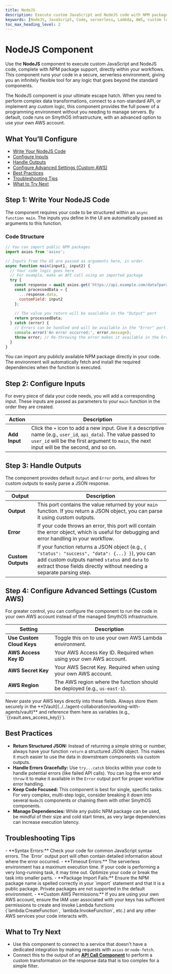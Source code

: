 ```yaml
---
title: NodeJS
description: Execute custom JavaScript and NodeJS code with NPM packages in a serverless environment to extend your agent's capabilities.
keywords: [NodeJS, JavaScript, Code, serverless, Lambda, AWS, custom logic, script]
toc_max_heading_level: 2
---
```


# NodeJS Component

Use the **NodeJS** component to execute custom JavaScript and NodeJS code, complete with NPM package support, directly within your workflows. This component runs your code in a secure, serverless environment, giving you an infinitely flexible tool for any logic that goes beyond the standard components.

<InfoCallout title="Why this matters">
The NodeJS component is your ultimate escape hatch. When you need to perform complex data transformations, connect to a non-standard API, or implement any custom logic, this component provides the full power of a programming environment without you needing to manage servers. By default, code runs on SmythOS infrastructure, with an advanced option to use your own AWS account.
</InfoCallout>

<Spacer size="md" />

## What You’ll Configure

- [Write Your NodeJS Code](#step-1-write-your-nodejs-code)
- [Configure Inputs](#step-2-configure-inputs)
- [Handle Outputs](#step-3-handle-the-outputs)
- [Configure Advanced Settings (Custom AWS)](#step-4-configure-advanced-settings-custom-aws)
- [Best Practices](#best-practices)
- [Troubleshooting Tips](#troubleshooting-tips)
- [What to Try Next](#what-to-try-next)

<Spacer size="md" />

## Step 1: Write Your NodeJS Code

The component requires your code to be structured within an `async function main`. The inputs you define in the UI are automatically passed as arguments to this function.

### Code Structure
```javascript
// You can import public NPM packages
import axios from 'axios';

// Inputs from the UI are passed as arguments here, in order.
async function main(input1, input2) {
  // Your code logic goes here
  // For example, make an API call using an imported package
  try {
    const response = await axios.get(`https://api.example.com/data?param=${input1}`);
    const processedData = {
      ...response.data,
      customField: input2
    };
    
    // The value you return will be available in the "Output" port
    return processedData;
  } catch (error) {
    // Errors can be handled and will be available in the "Error" port
    console.error('An error occurred:', error.message);
    throw error; // Re-throwing the error makes it available in the Error output
  }
}
```

<TipCallout title="NPM Package Support">
You can import any publicly available NPM package directly in your code. The environment will automatically fetch and install the required dependencies when the function is executed.
</TipCallout>

<Arcade src="https://demo.arcade.software/nGmhHgytddwjdFCedz9R?embed&embed_mobile=tab&embed_desktop=inline&show_copy_link=true" title="SmythOS | Serverless Code"/>

<Spacer size="md" />

## Step 2: Configure Inputs

For every piece of data your code needs, you will add a corresponding input. These inputs are passed as parameters to your `main` function in the order they are created.

| Action      | Description                                                                                                                                                                                                                            |
|-------------|----------------------------------------------------------------------------------------------------------------------------------------------------------------------------------------------------------------------------------------|
| **Add Input** | Click the `+` icon to add a new input. Give it a descriptive name (e.g., `user_id`, `api_data`). The value passed to `user_id` will be the first argument to `main`, the next input will be the second, and so on. |

<Spacer size="md" />

## Step 3: Handle Outputs

The component provides default `Output` and `Error` ports, and allows for custom outputs to easily parse a JSON response.

| Output   | Description                                                                                                                                                           |
|----------|-----------------------------------------------------------------------------------------------------------------------------------------------------------------------|
| **Output** | This port contains the value returned by your `main` function. If you return a JSON object, you can parse it using custom outputs.                                       |
| **Error**| If your code throws an error, this port will contain the error object, which is useful for debugging and error handling in your workflow.                                |
| **Custom Outputs**| If your function returns a JSON object (e.g., `{ "status": "success", "data": {...} }`), you can add custom outputs named `status` and `data` to extract those fields directly without needing a separate parsing step. |

<Spacer size="md" />

## Step 4: Configure Advanced Settings (Custom AWS)

For greater control, you can configure the component to run the code in your own AWS account instead of the managed SmythOS infrastructure.

| Setting                 | Description                                                                                                                                                                                                                           |
|-------------------------|---------------------------------------------------------------------------------------------------------------------------------------------------------------------------------------------------------------------------------------|
| **Use Custom Cloud Keys** | Toggle this on to use your own AWS Lambda environment.                                                                                                                                                                                |
| **AWS Access Key ID** | Your AWS Access Key ID. Required when using your own AWS account.                                                                                                                                                                     |
| **AWS Secret Key** | Your AWS Secret Key. Required when using your own AWS account.                                                                                                                                                                          |
| **AWS Region** | The AWS region where the function should be deployed (e.g., `us-east-1`).                                                                                                                                                                     |

<TipCallout title="Store Your Keys Securely">
Never paste your AWS keys directly into these fields. Always store them securely in the **[Vault](../../agent-collaboration/working-with-agents/vault)** and reference them here as variables (e.g., `{{vault.aws_access_key}}`).
</TipCallout>

<Spacer size="md" />

## Best Practices

- **Return Structured JSON:** Instead of returning a simple string or number, always have your function `return` a structured JSON object. This makes it much easier to use the data in downstream components via custom outputs.
- **Handle Errors Gracefully:** Use `try...catch` blocks within your code to handle potential errors (like failed API calls). You can log the error and `throw` it to make it available in the `Error` output port for proper workflow error handling.
- **Keep Code Focused:** This component is best for single, specific tasks. For very complex, multi-step logic, consider breaking it down into several `NodeJS` components or chaining them with other SmythOS components.
- **Manage Dependencies:** While any public NPM package can be used, be mindful of their size and cold start times, as very large dependencies can increase execution latency.

<Spacer size="md" />

## Troubleshooting Tips

<InfoCallout title="If your code isn't running correctly...">
- **Syntax Errors:** Check your code for common JavaScript syntax errors. The `Error` output port will often contain detailed information about where the error occurred.
- **Timeout Errors:** The serverless environment has a maximum execution time. If your code is performing a very long-running task, it may time out. Optimize your code or break the task into smaller parts.
- **Package Import Fails:** Ensure the NPM package name is spelled correctly in your `import` statement and that it is a public package. Private packages are not supported in the default environment.
- **Custom AWS Permissions:** If you are using your own AWS account, ensure the IAM user associated with your keys has sufficient permissions to create and invoke Lambda functions (`lambda:CreateFunction`, `lambda:InvokeFunction`, etc.) and any other AWS services your code interacts with.
</InfoCallout>

<Spacer size="md" />

## What to Try Next

- Use this component to connect to a service that doesn't have a dedicated integration by making requests with `axios` or `node-fetch`.
- Connect this to the output of an **[API Call Component](../../base/api-call)** to perform a custom transformation on the response data that is too complex for a simple filter.
